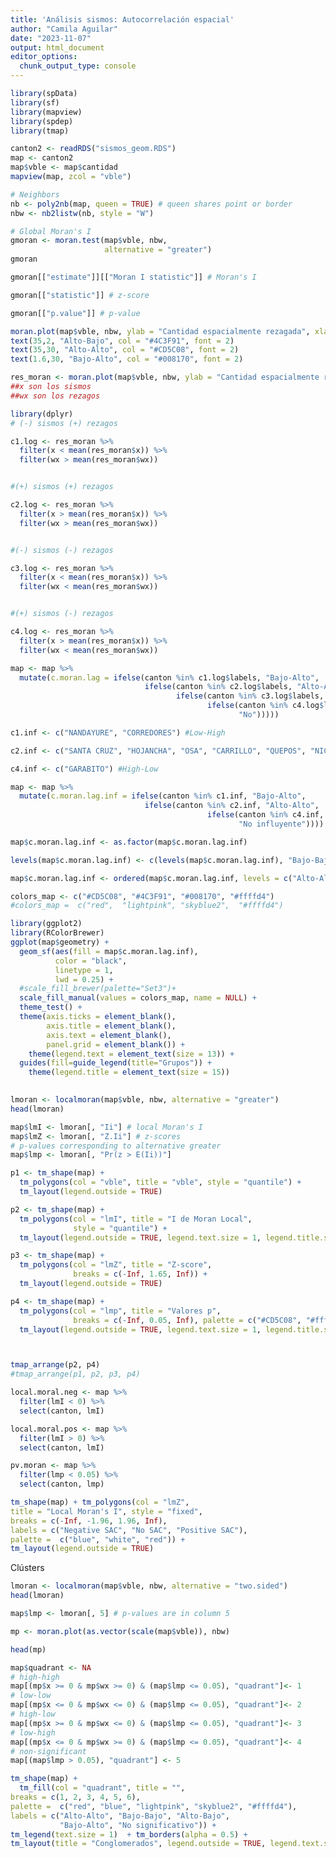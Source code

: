 ```yaml
---
title: 'Análisis sismos: Autocorrelación espacial'
author: "Camila Aguilar"
date: "2023-11-07"
output: html_document
editor_options: 
  chunk_output_type: console
---
```



```r
library(spData)
library(sf)
library(mapview)
library(spdep)
library(tmap)
```



```r
canton2 <- readRDS("sismos_geom.RDS")
map <- canton2
map$vble <- map$cantidad
mapview(map, zcol = "vble")
```



```r
# Neighbors
nb <- poly2nb(map, queen = TRUE) # queen shares point or border
nbw <- nb2listw(nb, style = "W")

# Global Moran's I
gmoran <- moran.test(map$vble, nbw,
                     alternative = "greater")
gmoran

gmoran[["estimate"]][["Moran I statistic"]] # Moran's I

gmoran[["statistic"]] # z-score

gmoran[["p.value"]] # p-value
```


```r
moran.plot(map$vble, nbw, ylab = "Cantidad espacialmente rezagada", xlab = "Cantidad de sismos", labels=as.character(map$canton), pch=19)
text(35,2, "Alto-Bajo", col = "#4C3F91", font = 2)
text(35,30, "Alto-Alto", col = "#CD5C08", font = 2)
text(1.6,30, "Bajo-Alto", col = "#008170", font = 2)

res_moran <- moran.plot(map$vble, nbw, ylab = "Cantidad espacialmente rezagada", xlab = "Cantidad de sismos", labels=as.character(map$canton), pch=19)
##x son los sismos
##wx son los rezagos
```


```r
library(dplyr)
# (-) sismos (+) rezagos

c1.log <- res_moran %>% 
  filter(x < mean(res_moran$x)) %>% 
  filter(wx > mean(res_moran$wx))


#(+) sismos (+) rezagos

c2.log <- res_moran %>% 
  filter(x > mean(res_moran$x)) %>% 
  filter(wx > mean(res_moran$wx))


#(-) sismos (-) rezagos

c3.log <- res_moran %>% 
  filter(x < mean(res_moran$x)) %>% 
  filter(wx < mean(res_moran$wx))


#(+) sismos (-) rezagos

c4.log <- res_moran %>% 
  filter(x > mean(res_moran$x)) %>% 
  filter(wx < mean(res_moran$wx))

```



```r
map <- map %>% 
  mutate(c.moran.lag = ifelse(canton %in% c1.log$labels, "Bajo-Alto",
                              ifelse(canton %in% c2.log$labels, "Alto-Alto",
                                     ifelse(canton %in% c3.log$labels, "Bajo-Bajo",
                                            ifelse(canton %in% c4.log$labels, "Alto-Bajo",
                                                   "No")))))
```



```r
c1.inf <- c("NANDAYURE", "CORREDORES") #Low-High

c2.inf <- c("SANTA CRUZ", "HOJANCHA", "OSA", "CARRILLO", "QUEPOS", "NICOYA", "GOLFITO") #High-High

c4.inf <- c("GARABITO") #High-Low
```


```r
map <- map %>% 
  mutate(c.moran.lag.inf = ifelse(canton %in% c1.inf, "Bajo-Alto",
                              ifelse(canton %in% c2.inf, "Alto-Alto",
                                            ifelse(canton %in% c4.inf, "Alto-Bajo",
                                                   "No influyente"))))

map$c.moran.lag.inf <- as.factor(map$c.moran.lag.inf)

levels(map$c.moran.lag.inf) <- c(levels(map$c.moran.lag.inf), "Bajo-Bajo")

map$c.moran.lag.inf <- ordered(map$c.moran.lag.inf, levels = c("Alto-Alto", "Bajo-Bajo", "Alto-Bajo", "Bajo-Alto", "No influyente"))
```


```r
colors_map <- c("#CD5C08", "#4C3F91", "#008170", "#ffffd4")
#colors_map =  c("red",  "lightpink", "skyblue2",  "#ffffd4")
```


```r
library(ggplot2)
library(RColorBrewer)
ggplot(map$geometry) +
  geom_sf(aes(fill = map$c.moran.lag.inf), 
          color = "black",
          linetype = 1,
          lwd = 0.25) +
  #scale_fill_brewer(palette="Set3")+
  scale_fill_manual(values = colors_map, name = NULL) +
  theme_test() +
  theme(axis.ticks = element_blank(), 
        axis.title = element_blank(), 
        axis.text = element_blank(), 
        panel.grid = element_blank()) +
    theme(legend.text = element_text(size = 13)) +
  guides(fill=guide_legend(title="Grupos")) +
    theme(legend.title = element_text(size = 15))
 
```





```r
lmoran <- localmoran(map$vble, nbw, alternative = "greater")
head(lmoran)
```


```r
map$lmI <- lmoran[, "Ii"] # local Moran's I
map$lmZ <- lmoran[, "Z.Ii"] # z-scores
# p-values corresponding to alternative greater
map$lmp <- lmoran[, "Pr(z > E(Ii))"]

p1 <- tm_shape(map) +
  tm_polygons(col = "vble", title = "vble", style = "quantile") +
  tm_layout(legend.outside = TRUE)

p2 <- tm_shape(map) +
  tm_polygons(col = "lmI", title = "I de Moran Local",
              style = "quantile") +
  tm_layout(legend.outside = TRUE, legend.text.size = 1, legend.title.size = 1.4); p2

p3 <- tm_shape(map) +
  tm_polygons(col = "lmZ", title = "Z-score",
              breaks = c(-Inf, 1.65, Inf)) +
  tm_layout(legend.outside = TRUE)

p4 <- tm_shape(map) +
  tm_polygons(col = "lmp", title = "Valores p",
              breaks = c(-Inf, 0.05, Inf), palette = c("#CD5C08", "#ffffd4")) +
  tm_layout(legend.outside = TRUE, legend.text.size = 1, legend.title.size = 1.4); p4



tmap_arrange(p2, p4)
#tmap_arrange(p1, p2, p3, p4)
```


```r
local.moral.neg <- map %>% 
  filter(lmI < 0) %>% 
  select(canton, lmI)

local.moral.pos <- map %>% 
  filter(lmI > 0) %>% 
  select(canton, lmI)
```


```r
pv.moran <- map %>% 
  filter(lmp < 0.05) %>% 
  select(canton, lmp)
```



```r
tm_shape(map) + tm_polygons(col = "lmZ",
title = "Local Moran's I", style = "fixed",
breaks = c(-Inf, -1.96, 1.96, Inf),
labels = c("Negative SAC", "No SAC", "Positive SAC"),
palette =  c("blue", "white", "red")) +
tm_layout(legend.outside = TRUE)
```


Clústers

```r
lmoran <- localmoran(map$vble, nbw, alternative = "two.sided")
head(lmoran)
```


```r
map$lmp <- lmoran[, 5] # p-values are in column 5
```


```r
mp <- moran.plot(as.vector(scale(map$vble)), nbw)
```


```r
head(mp)
```


```r
map$quadrant <- NA
# high-high
map[(mp$x >= 0 & mp$wx >= 0) & (map$lmp <= 0.05), "quadrant"]<- 1
# low-low
map[(mp$x <= 0 & mp$wx <= 0) & (map$lmp <= 0.05), "quadrant"]<- 2
# high-low
map[(mp$x >= 0 & mp$wx <= 0) & (map$lmp <= 0.05), "quadrant"]<- 3
# low-high
map[(mp$x <= 0 & mp$wx >= 0) & (map$lmp <= 0.05), "quadrant"]<- 4
# non-significant
map[(map$lmp > 0.05), "quadrant"] <- 5
```





```r
tm_shape(map) + 
  tm_fill(col = "quadrant", title = "",
breaks = c(1, 2, 3, 4, 5, 6),
palette =  c("red", "blue", "lightpink", "skyblue2", "#ffffd4"),
labels = c("Alto-Alto", "Bajo-Bajo", "Alto-Bajo",
           "Bajo-Alto", "No significativo")) +
tm_legend(text.size = 1)  + tm_borders(alpha = 0.5) +
tm_layout(title = "Conglomerados", legend.outside = TRUE, legend.text.size = 1, legend.title.size = 1.4)
```

